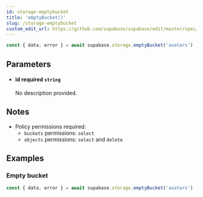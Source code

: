 ```yaml
---
id: storage-emptybucket
title: 'emptyBucket()'
slug: /storage-emptybucket
custom_edit_url: https://github.com/supabase/supabase/edit/master/spec/supabase_js_v2_legacy.yml
---
```



```js
const { data, error } = await supabase.storage.emptyBucket('avatars')
```

## Parameters

<ul className="method-list-group">
  
<li className="method-list-item">
  <h4 className="method-list-item-label">
    <span className="method-list-item-label-name">
      id
    </span>
    <span className="method-list-item-label-badge required">
      required
    </span>
    <span className="method-list-item-validation">
      <code>string</code>
    </span>
  </h4>
  <div class="method-list-item-description">

No description provided.

  </div>
  
</li>

</ul>

## Notes

- Policy permissions required:
  - `buckets` permissions: `select`
  - `objects` permissions: `select` and `delete`

## Examples

### Empty bucket

```js
const { data, error } = await supabase.storage.emptyBucket('avatars')
```
